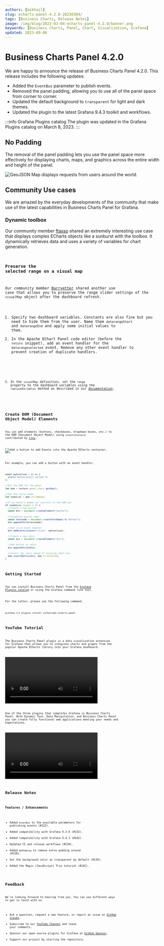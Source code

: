 ```yaml
---
authors: [mikhail]
slug: echarts-panel-4.2.0-20230304/
tags: [Business Charts, Release Notes]
image: /img/blog/2023-03-04-echarts-panel-4.2.0/banner.png
keywords: [Business Charts, Panel, Chart, Visualization, Grafana]
updated: 2023-09-06
---
```



# Business Charts Panel 4.2.0

We are happy to announce the release of Business Charts Panel 4.2.0. This release includes the following updates:

- Added the `EventBus` parameter to publish events.
- Removed the panel padding, allowing you to use all of the panel space from corner to corner.
- Updated the default background to `transparent` for light and dark themes.
- Updated the plugin to the latest Grafana 9.4.3 toolkit and workflows.

:::info Grafana Plugins catalog
The plugin was updated in the Grafana Plugins catalog on March 8, 2023.
:::

## No Padding

The removal of the panel padding lets you use the panel space more effectively for displaying charts, maps, and graphics across the entire width and height of the panel.

<Image
  title="GeoJSON Map displays requests from users around the world."
  src="/img/blog/2023-03-04-echarts-panel-4.2.0/map.png"
  lazy={false}
/>

## Community Use cases

We are amazed by the everyday developments of the community that make use of the latest capabilities in Business Charts Panel for Grafana.

### Dynamic toolbox

Our community member [ftasso](https://github.com/ftasso) shared an extremely interesting use case that displays complex ECharts objects like a sunburst with the toolbox. It dynamically retrieves data and uses a variety of variables for chart generation.

<Code
  url="https://github.com/VolkovLabs/volkovlabs.io/blob/main/blog/2023-03-04-echarts-panel-4.2.0/dynamic.js"
  language="js"
/>

### Preserve the selected range on a visual map

Our community member [Barryetter](https://github.com/Barryetter) shared another use case that allows you to preserve the range slider settings of the `visualMap` object after the dashboard refresh.

1. Specify two dashboard variables. Constants are also fine but you need to hide them from the user. Name them `datarangeStart` and `datarangeEnd` and apply some initial values to them.
2. In the Apache EChart Panel code editor (before the `return` snippet), add an event handler for the `datarangeselected` event. Remove any other event handler to prevent creation of duplicate handlers.

<Code
  url="https://github.com/VolkovLabs/volkovlabs.io/blob/main/blog/2023-03-04-echarts-panel-4.2.0/range.js"
  language="js"
/>

3. In the `visualMap` definition, set the `range` property to the dashboard variables using the `replaceVariables` method as described in our [documentation](/plugins/volkovlabs-echarts-panel/variables).

<Code
  url="https://github.com/VolkovLabs/volkovlabs.io/blob/main/blog/2023-03-04-echarts-panel-4.2.0/visual-map.js"
  language="js"
/>

## Create DOM (Document Object Model) Elements

You can add elements (buttons, checkboxes, dropdown boxes, etc.) to the DOM (Document Object Model) using `echartsInstance` contributed by [Lroy](https://github.com/Lroy).

<Image
  title="Add a button to add Events into the Apache ECharts container."
  src="/img/blog/2023-03-04-echarts-panel-4.2.0/dom.png"
/>

For example, you can add a button with an event handler.

```js
const myFunction = () => {
  alert("myFunction() called!");
};

//Get the DOM for the panel
let dom = context.panel.chart.getDom();

//Get the child nodes
let nodeList = dom.childNodes;

//If we haven't added our controls to the DOM yet
if (nodeList.length < 2) {
  //Create a new button
  const btn = document.createElement("button");

  //Establish button name
  const textnode = document.createTextNode("My Button");
  btn.appendChild(textnode);

  //Add click event handler
  btn.addEventListener("click", myFunction);

  //Create a new <div>
  const div = document.createElement("div");

  //Add button to <div>
  div.appendChild(btn);

  //Insert new <div> ahead of existing chart div
  dom.insertBefore(div, dom.firstChild);
}
```

## Getting Started

You can install Business Charts Panel from the [Grafana Plugins catalog](https://grafana.com/grafana/plugins/volkovlabs-echarts-panel/) or using the Grafana command line tool.

For the latter, please use the following command.

```bash
grafana-cli plugins install volkovlabs-echarts-panel
```

## YouTube Tutorial

The Business Charts Panel plugin is a data visualization extension for Grafana that allows you to integrate charts and graphs from the popular Apache ECharts library into your Grafana dashboard.

<Video
  src="https://www.youtube.com/embed/DxqCrBEmrQw"
  title="How to create modern dashboards in Grafana."
/>

One of the three plugins that completes Grafana is Business Charts Panel. With Dynamic Text, Data Manipulation, and Business Charts Panel you can create fully functional web applications meeting your needs and expectations.

<Video
  src="https://www.youtube.com/embed/wPr4gZYzUVA"
  title="Dynamic Text, Data Manipulation, and Business Charts Panel plugins."
/>

## Release Notes

### Features / Enhancements

- Added `EventBus` to the available parameters for publishing events (#122).
- Added compatibility with Grafana 9.3.6 (#132).
- Added compatibility with Grafana 9.4.3 (#142).
- Updated CI and release workflows (#134).
- Added `NoPadding` to remove extra padding around (#138).
- Set the background color as transparent by default (#139).
- Added the Magic (JavaScript) Trio tutorial (#141).

## Feedback

We're looking forward to hearing from you. You can use different ways to get in touch with us.

- Ask a question, request a new feature, or report an issue at [GitHub issues](https://github.com/volkovlabs/volkovlabs-echarts-panel/issues).
- Subscribe to our [YouTube Channel](https://www.youtube.com/@volkovlabs) and leave your comments.
- Sponsor our open-source plugins for Grafana at [GitHub Sponsor](https://github.com/sponsors/VolkovLabs).
- Support our project by starring the repository.
